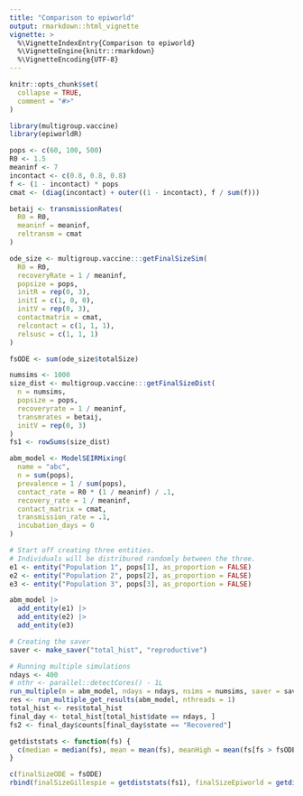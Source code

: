 ```yaml
---
title: "Comparison to epiworld"
output: rmarkdown::html_vignette
vignette: >
  %\VignetteIndexEntry{Comparison to epiworld}
  %\VignetteEngine{knitr::rmarkdown}
  %\VignetteEncoding{UTF-8}
---
```


```r
knitr::opts_chunk$set(
  collapse = TRUE,
  comment = "#>"
)
```

```r
library(multigroup.vaccine)
library(epiworldR)
```

```r
pops <- c(60, 100, 500)
R0 <- 1.5
meaninf <- 7
incontact <- c(0.8, 0.8, 0.8)
f <- (1 - incontact) * pops
cmat <- (diag(incontact) + outer((1 - incontact), f / sum(f)))

betaij <- transmissionRates(
  R0 = R0,
  meaninf = meaninf,
  reltransm = cmat
)

ode_size <- multigroup.vaccine:::getFinalSizeSim(
  R0 = R0,
  recoveryRate = 1 / meaninf,
  popsize = pops,
  initR = rep(0, 3),
  initI = c(1, 0, 0),
  initV = rep(0, 3),
  contactmatrix = cmat,
  relcontact = c(1, 1, 1),
  relsusc = c(1, 1, 1)
)

fsODE <- sum(ode_size$totalSize)
```

```r
numsims <- 1000
size_dist <- multigroup.vaccine:::getFinalSizeDist(
  n = numsims,
  popsize = pops,
  recoveryrate = 1 / meaninf,
  transmrates = betaij,
  initV = rep(0, 3)
)
fs1 <- rowSums(size_dist)
```

```r
abm_model <- ModelSEIRMixing(
  name = "abc",
  n = sum(pops),
  prevalence = 1 / sum(pops),
  contact_rate = R0 * (1 / meaninf) / .1,
  recovery_rate = 1 / meaninf,
  contact_matrix = cmat,
  transmission_rate = .1,
  incubation_days = 0
)

# Start off creating three entities.
# Individuals will be distribured randomly between the three.
e1 <- entity("Population 1", pops[1], as_proportion = FALSE)
e2 <- entity("Population 2", pops[2], as_proportion = FALSE)
e3 <- entity("Population 3", pops[3], as_proportion = FALSE)

abm_model |>
  add_entity(e1) |>
  add_entity(e2) |>
  add_entity(e3)

# Creating the saver
saver <- make_saver("total_hist", "reproductive")

# Running multiple simulations
ndays <- 400
# nthr <- parallel::detectCores() - 1L
run_multiple(m = abm_model, ndays = ndays, nsims = numsims, saver = saver, nthreads = 1)
res <- run_multiple_get_results(abm_model, nthreads = 1)
total_hist <- res$total_hist
final_day <- total_hist[total_hist$date == ndays, ]
fs2 <- final_day$counts[final_day$state == "Recovered"]

getdiststats <- function(fs) {
  c(median = median(fs), mean = mean(fs), meanHigh = mean(fs[fs > fsODE / 2]))
}

c(finalSizeODE = fsODE)
rbind(finalSizeGillespie = getdiststats(fs1), finalSizeEpiworld = getdiststats(fs2))
```
